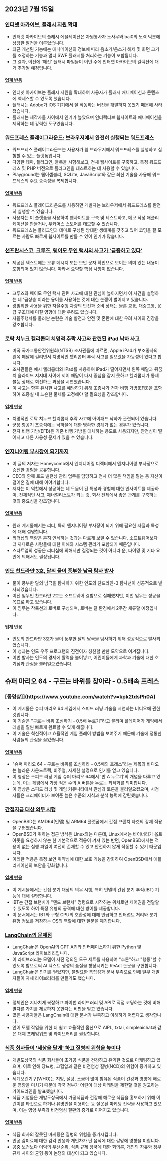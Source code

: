 

<CallToAction />

<Steps>

## 2023년 7월 15일

### [인터넷 아카이브, 플래시 지원 확대](https://mastodon.archive.org/@textfiles/110697893762381822)

- 인터넷 아카이브의 플래시 에뮬레이션은 자원봉사자 노사무와 bai0의 노력 덕분에 상당한 발전을 이루었습니다.
- 최근 개선된 기능에는 애니메이션의 정보에 따라 음소거/음소거 해제 및 화면 크기를 조정하는 기능과 멀티 SWF 플래시를 처리하는 기능이 포함됩니다.
- 그 결과, 이전에 '깨진' 플래시 파일들이 이번 주에 인터넷 아카이브의 컬렉션에 대거 추가될 예정입니다.

#### [업계 반응](http://news.ycombinator.com/item?id=36728745)

- 인터넷 아카이브는 플래시 지원을 확대하여 사용자가 플래시 애니메이션과 콘텐츠에 액세스할 수 있도록 했습니다.
- 플래시는 Adobe가 iOS 기기에서 잘 작동하는 버전을 개발하지 못했기 때문에 사라졌습니다.
- 플래시는 제작자들 사이에서 인기가 높았으며 인터랙티브 웹사이트와 애니메이션을 제작하는 데 강력한 도구였습니다.

### [워드프레스 플레이그라운드: 브라우저에서 완전히 실행되는 워드프레스](https://developer.wordpress.org/playground/)

- 워드프레스 플레이그라운드는 사용자가 웹 브라우저에서 워드프레스를 실행하고 실험할 수 있는 플랫폼입니다.
- 다양한 테마, 플러그인, 블록을 시험해보고, 전체 웹사이트를 구축하고, 특정 워드프레스 및 PHP 버전으로 플러그인을 테스트하는 데 사용할 수 있습니다.
- Playground는 웹어셈블리, SQLite, JavaScript와 같은 최신 기술을 사용해 워드프레스의 주요 종속성을 복제합니다.

#### [업계 반응](http://news.ycombinator.com/item?id=36726593)

- 워드프레스 플레이그라운드를 사용하면 개발자는 브라우저에서 워드프레스를 완전히 실행할 수 있습니다.
- 사용자는 이 플랫폼을 사용하여 웹사이트를 구축 및 테스트하고, 메모 작성 애플리케이션을 만들거나, 우커머스 스토어를 데모할 수 있습니다.
- 워드프레스는 플러그인과 테마로 구성된 방대한 생태계를 갖추고 있어 코딩을 잘 모르는 사람도 빠르게 웹사이트를 만들 수 있어 인기가 많습니다.

### [샌프란시스코, 크루즈, 웨이모 무인 택시의 사고가 '급증하고 있다'](https://www.sfchronicle.com/sf/article/driverless-taxi-cruise-waymo-18157172.php)

- 제공된 텍스트에는 오류 메시지 또는 보안 문자 확인으로 보이는 의미 있는 내용이 포함되어 있지 않습니다. 따라서 요약할 핵심 사항이 없습니다.

#### [업계 반응](http://news.ycombinator.com/item?id=36726219)

- 크루즈와 웨이모 무인 택시 관련 사고에 대한 관심이 높아지면서 이 사건을 설명하는 데 '급상승'이라는 용어를 사용하는 것에 대한 논쟁이 벌어지고 있습니다.
- 광범위한 사용을 위한 자율주행 차량의 안전과 준비 상태는 물론 교통, 대중교통, 응급 구조대에 미칠 영향에 대한 우려도 있습니다.
- 자율주행차를 둘러싼 논란은 기술 발전과 안전 및 혼란에 대한 우려 사이의 긴장을 강조합니다.

### [로탁 치누크 헬리콥터 치명적 추락 사고와 관련된 iPad 낙하 사고](https://verticalmag.com/news/dropped-ipad-implicated-in-fatal-chinook-helicopter-crash/)

- 미국 국가교통안전위원회(NTSB) 조사관들에 따르면, Apple iPad가 부조종사의 왼쪽 페달에 걸리면서 치명적인 헬리콥터 추락 사고를 일으켰을 가능성이 있다고 합니다.
- 조사관들은 예시 헬리콥터와 iPad를 사용하여 iPad가 떨어지면서 왼쪽 페달과 뒤꿈치 슬라이드 지지대 사이에 끼어 페달이 다시 중심을 잡지 못하고 헬리콥터가 통제 불능 상태로 회전하는 과정을 시연했습니다.
- 이 사고는 향후 유사한 사고를 예방하기 위해 조종사가 전자 비행 가방(EFB)을 포함하여 조종실 내 느슨한 물체를 고정해야 할 필요성을 강조합니다.

#### [업계 반응](http://news.ycombinator.com/item?id=36724736)

- 치명적인 로탁 치누크 헬리콥터 추락 사고에 아이패드 낙하가 관련되어 있습니다.
- 군용 항공기 조종석에는 낙하물에 대한 명확한 경계가 없는 경우가 있습니다.
- 전자 비행 가방(EFB)은 기존 비행 가방을 대체하는 용도로 사용되지만, 안전성이 떨어지고 다른 사용성 문제가 있을 수 있습니다.

### [엔지니어링 부사장이 되기까지](https://www.honeycomb.io/blog/becoming-vp-of-engineering-pt1)

- 이 글의 저자는 Honeycomb에서 엔지니어링 디렉터에서 엔지니어링 부사장으로 승진한 경험을 공유합니다.
- CEO와 함께 로드 밸런싱 관리 업무를 담당하고 점차 더 많은 책임을 맡는 등 자신이 걸어온 길에 대해 이야기합니다.
- 저자는 이 역할에서 성공하는 데 도움이 된 특성과 경험에 대한 인사이트를 제공하며, 전체적인 사고, 제너럴리스트가 되는 것, 회사 전체에서 좋은 관계를 구축하는 것의 중요성을 강조합니다.

#### [업계 반응](http://news.ycombinator.com/item?id=36721080)

- 원래 게시물에서는 리더, 특히 엔지니어링 부사장이 되기 위해 필요한 자질과 특성에 대해 설명합니다.
- 리더십의 역량은 흔히 인식하는 것과는 다르게 보일 수 있습니다. 소프트웨어보다 더 까다로운 사람들에 대한 이해와 시스템 관리가 포함되기 때문입니다.
- 스타트업의 성공은 리더십에 의해서만 결정되는 것이 아니라 운, 타이밍 및 기타 요인에 의해서도 결정됩니다.

### [인도 찬드라얀 3호, 달의 물이 풍부한 남극 탐사 발사](https://www.newscientist.com/article/2382565-indias-chandrayaan-3-launches-to-explore-moons-water-rich-south-pole/)

- 물이 풍부한 달의 남극을 탐사하기 위한 인도의 찬드라얀-3 탐사선이 성공적으로 발사되었습니다.
- 이전 임무인 찬드라얀 2호는 소프트웨어 결함으로 실패했지만, 이번 임무는 성공을 목표로 하고 있습니다.
- 이 임무는 착륙선과 로버로 구성되며, 로버는 달 환경에서 2주간 체류할 예정입니다.

#### [업계 반응](http://news.ycombinator.com/item?id=36721517)

- 인도의 찬드라얀 3호가 물이 풍부한 달의 남극을 탐사하기 위해 성공적으로 발사되었습니다.
- 이 성과는 인도 우주 프로그램의 진전이자 칭찬할 만한 도약으로 여겨집니다.
- 이번 발사는 인도의 경제에 활력을 불어넣고, 어린이들에게 과학과 기술에 대한 호기심과 관심을 불러일으켰습니다.

## 슈퍼 마리오 64 - 구르는 바위를 찾아라 - 0.5배속 프레스

### [동영상]](https://www.youtube.com/watch?v=kpk2tdsPh0A)

- 이 게시물은 슈퍼 마리오 64 게임에서 스피드 러닝 기술을 시연하는 비디오에 관한 것입니다.
- 이 기술은 "구르는 바위 조심하기 - 0.5배 누르기"라고 불리며 플레이어가 게임에서 레벨을 훨씬 빠르게 완료할 수 있게 해줍니다.
- 이 기술은 혁신적이고 효율적인 게임 플레이 방법을 보여주기 때문에 기술에 정통한 사람들의 관심을 끌었습니다.

#### [업계 반응](http://news.ycombinator.com/item?id=36725472)

- "슈퍼 마리오 64 - 구르는 바위를 조심하라 - 0.5배의 프레스"라는 제목의 비디오는 놀라운 사운드트랙, 비주얼, 자세한 설명으로 인기를 얻고 있습니다.
- 이 영상은 스피드 러닝 게임 슈퍼 마리오 64에서 '반 A 누르기'의 개념을 다루고 있는데, 이는 게임에서 가장 적은 수의 A 버튼을 누르는 최적화를 의미합니다.
- 이 영상은 스피드 러닝 및 게임 커뮤니티에서 관심과 토론을 불러일으켰으며, 시청자들은 크리에이터가 보여준 높은 수준의 지식과 분석 능력에 감탄했습니다.

### [간접지급 대상 의무 시행](https://undeadly.org/cgi?action=article;sid=20230714121907)

- OpenBSD는 AMD64(인텔) 및 ARM64 플랫폼에서 간접 브랜치 타겟의 강제 적용을 구현했습니다.
- OpenBSD가 취하는 접근 방식은 Linux와는 다른데, Linux에서는 바이너리가 옵트아웃을 요청하지 않는 한 기본적으로 적용이 켜져 있는 반면, OpenBSD에서는 적용이 없는 실행 파일이 여전히 존재할 수 있고 안전하지 않게 작동할 수 있기 때문입니다.
- 이러한 적용은 특정 보안 취약성에 대한 보호 기능을 강화하여 OpenBSD에서 애플리케이션의 보안을 강화합니다.

#### [업계 반응](http://news.ycombinator.com/item?id=36722823)

- 이 게시물에서는 간접 분기 대상의 의무 시행, 특히 인텔의 간접 분기 추적(IBT) 기능에 대해 설명합니다.
- IBT는 간접 브랜치가 "엔드 브랜치" 명령으로 시작하는 위치로만 제어권을 전달할 수 있도록 하여 특정 유형의 공격에 대한 방어를 제공합니다.
- 이 문서에서는 IBT와 구형 CPU의 호환성에 대해 언급하고 인터럽트 처리와 분기 유형 정보를 저장하는 OS의 역할에 대한 질문을 제기합니다.

### [LangChain의 문제점](https://minimaxir.com/2023/07/langchain-problem/)

- LangChain은 OpenAI의 GPT API와 인터페이스하기 위한 Python 및 JavaScript 라이브러리입니다.
- 이 라이브러리는 모델이 사전 정의된 도구 세트를 사용하여 "추론"하고 "행동"할 수 있도록 함으로써 AI 텍스트 생성의 품질을 향상시키는 ReAct 논문을 구현합니다.
- LangChain은 인기를 얻었지만, 불필요한 복잡성과 문서 부족으로 인해 일부 개발자들이 자체 라이브러리를 만들기도 했습니다.

#### [업계 반응](http://news.ycombinator.com/item?id=36725982)

- 랭체인은 지나치게 복잡하고 파이썬 라이브러리 및 API로 직접 코딩하는 것에 비해 별다른 가치를 제공하지 못한다는 비판을 받고 있습니다.
- 많은 사용자들은 LangChain에 대한 문서가 부족하고 이해하기 어렵다고 생각합니다.
- 언어 모델 작업을 위한 더 쉽고 효율적인 옵션으로 AIPL, txtai, simpleaichat과 같은 대체 프레임워크 및 라이브러리를 권장합니다.

### [식품 회사들이 '세상을 달게' 하고 질병의 위험을 높이다](https://www.theguardian.com/global-development/2023/jul/14/how-food-companies-sweetened-the-world-and-increased-the-risk-of-disease-acc)

- 개발도상국의 식품 회사들이 초가공 식품을 건강하고 유익한 것으로 마케팅하고 있으며, 이로 인해 당뇨병, 고혈압과 같은 비전염성 질병(NCD)의 위험이 증가하고 있습니다.
- 세계보건기구(WHO)는 지방, 설탕, 소금이 많이 함유된 식품이 건강과 영양에 해로운 영향을 미치기 때문에 각국 정부가 어린이 대상 마케팅을 제한할 것을 권고하는 가이드라인을 발표했습니다.
- 식품 기업들은 개발도상국에서 가공식품과 건강에 해로운 식품을 홍보하기 위해 어린이를 타깃으로 하거나 유명인을 이용하는 등 잘못된 마케팅 전략을 사용하고 있으며, 이는 영양 부족과 비전염성 질환의 증가로 이어지고 있습니다.

#### [업계 반응](http://news.ycombinator.com/item?id=36729757)

- 식품 회사의 잘못된 마케팅은 질병의 위험을 증가시킵니다.
- 인공 감미료에 대한 감각 반응과 개인차가 단 음식에 대한 갈망에 영향을 미칩니다.
- 공중 보건보다 이익의 우선순위, 식품 규제 당국에 대한 회의론, 개인의 자유와 정부 규제 사이의 균형 등이 논쟁의 대상이 되고 있습니다.

</Steps>
